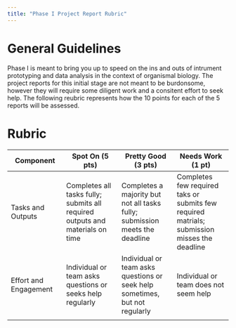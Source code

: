 ```yaml
---
title: "Phase I Project Report Rubric"
---
```


# General Guidelines

Phase I is meant to bring you up to speed on the ins and outs of intrument prototyping and data analysis in the context of organismal biology. The project reports for this initial stage are not meant to be burdonsome, however they will require some diligent work and a consitent effort to seek help. The following reubric represents how the 10 points for each of the 5 reports will be assessed.

# Rubric
 |Component| **Spot On (5 pts)** |  **Pretty Good (3 pts)** | **Needs Work (1 pt)**  
|--------|-------- |-------- |--------
| Tasks and Outputs | Completes all tasks fully; submits all required outputs and materials on time| Completes a majority but not all tasks fully; submission meets the deadline  | Completes few required taks or submits few required matrials; submission misses the deadline
| Effort and Engagement | Individual or team asks questions or seeks help regularly|  Individual or team asks questions or seek help sometimes, but not regularly  |  Individual or team does not seem help
||||
